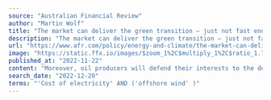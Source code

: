 ```yaml
---
source: "Australian Financial Review"
author: "Martin Wolf"
title: "The market can deliver the green transition – just not fast enough - The Australian Financial Review"
description: "The market can deliver the green transition – just not fast enough The Australian Financial Review"
url: "https://www.afr.com/policy/energy-and-climate/the-market-can-deliver-the-green-transition-just-not-fast-enough-20221123-p5c0kd"
image: "https://static.ffx.io/images/$zoom_1%2C$multiply_1%2C$ratio_1.777778%2C$width_1059%2C$x_421%2C$y_421/t_crop_custom/c_scale%2Cw_800%2Cq_88%2Cf_jpg/t_afr_opinion_no_age_social_wm/cdd902a26abd099bd30dfb004e3bc033419fc150"
published_at: "2022-11-22"
content: "Moreover, oil producers will defend their interests to the death, as they showed at COP27 in Egypt. If one doubts just how difficult it is to halt a profitable business, take a look at the history of… [+4251 chars]"
search_date: "2022-12-20"
terms: "'Cost of electricity' AND ('offshore wind' )"
---
```


